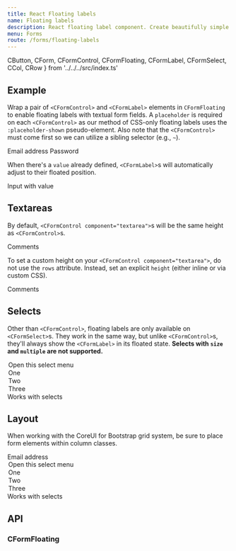 ```yaml
---
title: React Floating labels
name: Floating labels
description: React floating label component. Create beautifully simple form labels that float over your input fields.
menu: Forms
route: /forms/floating-labels
---
```



  CButton,
  CForm,
  CFormControl,
  CFormFloating,
  CFormLabel,
  CFormSelect,
  CCol,
  CRow 
} from '../../../src/index.ts'

## Example

Wrap a pair of `<CFormControl>` and `<CFormLabel>` elements in `CFormFloating` to enable floating labels with textual form fields. A `placeholder` is required on each `<CFormControl>` as our method of CSS-only floating labels uses the `:placeholder-shown` pseudo-element. Also note that the `<CFormControl>` must come first so we can utilize a sibling selector (e.g., `~`).

<Playground>
  <CFormFloating className="mb-3">
    <CFormControl type="email" id="floatingInput" placeholder="name@example.com" />
    <CFormLabel htmlFor="floatingInput">Email address</CFormLabel>
  </CFormFloating>
  <CFormFloating>
    <CFormControl type="password" id="floatingPassword" placeholder="Password" />
    <CFormLabel htmlFor="exampleFormControlTextarea1">Password</CFormLabel>
  </CFormFloating>
</Playground>

When there's a `value` already defined, `<CFormLabel>`s will automatically adjust to their floated position.

<Playground>
  <CFormFloating>
    <CFormControl
      type="email"
      id="floatingInputValue"
      placeholder="name@example.com"
      value="test@example.com"
    />
    <CFormLabel htmlFor="floatingInputValue">Input with value</CFormLabel>
  </CFormFloating>
</Playground>

## Textareas

By default, `<CFormControl component="textarea">`s will be the same height as `<CFormControl>`s.

<Playground>
  <CFormFloating>
    <CFormControl
      component="textarea"
      id="floatingTextarea"
      placeholder="Leave a comment here"
    ></CFormControl>
    <CFormLabel htmlFor="floatingTextarea">Comments</CFormLabel>
  </CFormFloating>
</Playground>

To set a custom height on your `<CFormControl component="textarea">`, do not use the `rows` attribute. Instead, set an explicit `height` (either inline or via custom CSS).

<Playground>
  <CFormFloating>
    <CFormControl
      component="textarea"
      placeholder="Leave a comment here"
      id="floatingTextarea2"
      style={{ height: '100px' }}
    ></CFormControl>
    <CFormLabel htmlFor="floatingTextarea2">Comments</CFormLabel>
  </CFormFloating>
</Playground>

## Selects

Other than `<CFormControl>`, floating labels are only available on `<CFormSelect>`s. They work in the same way, but unlike `<CFormControl>`s, they'll always show the `<CFormLabel>` in its floated state. **Selects with `size` and `multiple` are not supported.**

<Playground>
  <CFormFloating>
    <CFormSelect id="floatingSelect" aria-label="Floating label select example">
      <option>Open this select menu</option>
      <option value="1">One</option>
      <option value="2">Two</option>
      <option value="3">Three</option>
    </CFormSelect>
    <CFormLabel htmlFor="floatingSelect">Works with selects</CFormLabel>
  </CFormFloating>
</Playground>

## Layout

When working with the CoreUI for Bootstrap grid system, be sure to place form elements within column classes.

<Playground>
  <CRow xs={{gutter: 2}}>
    <CCol md>
      <CFormFloating>
        <CFormControl type="email" id="floatingInputGrid" placeholder="name@example.com" value="email@example.com" />
        <CFormLabel htmlFor="floatingInputGrid">Email address</CFormLabel>
      </CFormFloating>
    </CCol>
    <CCol md>
      <CFormFloating>
        <CFormSelect id="floatingSelectGrid" aria-label="Floating label select example">
          <option>Open this select menu</option>
          <option value="1">One</option>
          <option value="2">Two</option>
          <option value="3">Three</option>
        </CFormSelect>
        <CFormLabel htmlFor="floatingSelectGrid">Works with selects</CFormLabel>
      </CFormFloating>
    </CCol>
  </CRow>
</Playground>

## API

### CFormFloating

<Props of={CFormFloating} />